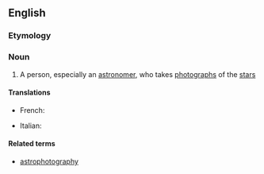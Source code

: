 ==English==

===Etymology===
{{prefix|astro|photographer|lang=en}}

===Noun===
{{en-noun}}

# {{cx|astronomy|photography|lang=en}} A person, especially an [[astronomer]], who takes [[photograph]]s of the [[star]]s

====Translations====
{{trans-top}}
* French: {{t|fr|astrophotographe|m-f}}
{{trans-mid}}
* Italian: {{t|it|astrofotografo|m}}
{{trans-bottom}}

====Related terms====
* [[astrophotography]]